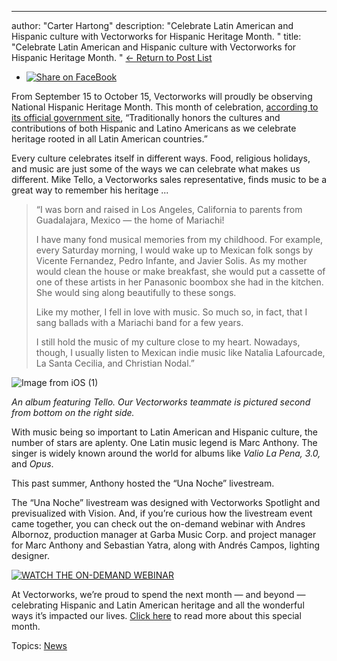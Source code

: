 ---
author: "Carter Hartong"
description: "Celebrate Latin American and Hispanic culture with Vectorworks for Hispanic Heritage Month.
"
title: "Celebrate Latin American and Hispanic culture with Vectorworks for Hispanic Heritage Month.
" 
[← Return to Post List](../../../net/vectorworks/blog/index.html) 

* [![Share on FaceBook](https://2659751.fs1.hubspotusercontent-na1.net/hubfs/2659751/michaelDemo/share-FB.png)](https://www.facebook.com/sharer/sharer.php?u=https%3A%2F%2Fblog.vectorworks.net%2Fvectorworks-honors-hispanic-and-latino-music)

From September 15 to October 15, Vectorworks will proudly be observing National Hispanic Heritage Month. This month of celebration, [according to its official government site](https://hispanicheritagemonth.gov/), “Traditionally honors the cultures and contributions of both Hispanic and Latino Americans as we celebrate heritage rooted in all Latin American countries.”

Every culture celebrates itself in different ways. Food, religious holidays, and music are just some of the ways we can celebrate what makes us different. Mike Tello, a Vectorworks sales representative, finds music to be a great way to remember his heritage ... 

> “I was born and raised in Los Angeles, California to parents from Guadalajara, Mexico — the home of Mariachi!
> 
> I have many fond musical memories from my childhood. For example, every Saturday morning, I would wake up to Mexican folk songs by Vicente Fernandez, Pedro Infante, and Javier Solis. As my mother would clean the house or make breakfast, she would put a cassette of one of these artists in her Panasonic boombox she had in the kitchen. She would sing along beautifully to these songs.
> 
> Like my mother, I fell in love with music. So much so, in fact, that I sang ballads with a Mariachi band for a few years.
> 
> I still hold the music of my culture close to my heart. Nowadays, though, I usually listen to Mexican indie music like Natalia Lafourcade, La Santa Cecilia, and Christian Nodal.”

![Image from iOS (1)](https://blog.vectorworks.net/hs-fs/hubfs/Blog%20Images/210910_Hispanic%20Heritage%20Month/Image%20from%20iOS%20(1).jpg?width=571&name=Image%20from%20iOS%20(1).jpg)

_An album featuring Tello. Our Vectorworks teammate is pictured second from bottom on the right side._

With music being so important to Latin American and Hispanic culture, the number of stars are aplenty. One Latin music legend is Marc Anthony. The singer is widely known around the world for albums like _Valio La Pena, 3.0,_ and _Opus_.

This past summer, Anthony hosted the “Una Noche” livestream.

The “Una Noche” livestream was designed with Vectorworks Spotlight and previsualized with Vision. And, if you’re curious how the livestream event came together, you can check out the on-demand webinar with Andres Albornoz, production manager at Garba Music Corp. and project manager for Marc Anthony and Sebastian Yatra, along with Andrés Campos, lighting designer.

[![WATCH THE ON-DEMAND WEBINAR](https://no-cache.hubspot.com/cta/default/3018241/f7587ec4-7387-41db-aecb-200472132ddb.png)](https://cta-redirect.hubspot.com/cta/redirect/3018241/f7587ec4-7387-41db-aecb-200472132ddb) 

At Vectorworks, we’re proud to spend the next month — and beyond — celebrating Hispanic and Latin American heritage and all the wonderful ways it’s impacted our lives. [Click here](https://www.nps.gov/subjects/npscelebrates/hispanic-heritage-month.htm) to read more about this special month. 

 Topics: [News](https://blog.vectorworks.net/topic/news) 

 